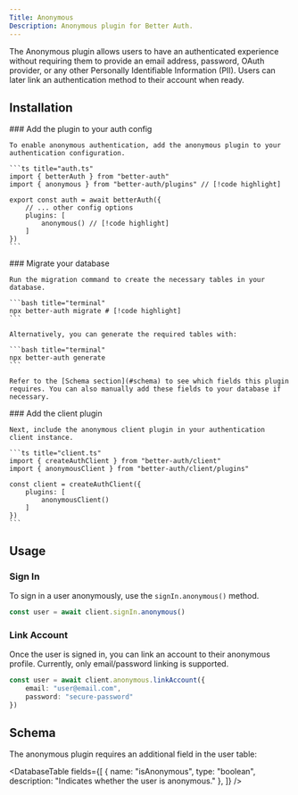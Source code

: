 ```yaml
---
Title: Anonymous  
Description: Anonymous plugin for Better Auth.
---
```


The Anonymous plugin allows users to have an authenticated experience without requiring them to provide an email address, password, OAuth provider, or any other Personally Identifiable Information (PII). Users can later link an authentication method to their account when ready.

## Installation

<Steps>
  <Step>
    ### Add the plugin to your auth config

    To enable anonymous authentication, add the anonymous plugin to your authentication configuration.

    ```ts title="auth.ts"
    import { betterAuth } from "better-auth"
    import { anonymous } from "better-auth/plugins" // [!code highlight]
    
    export const auth = await betterAuth({
        // ... other config options
        plugins: [
            anonymous() // [!code highlight]
        ]
    })
    ```
  </Step>

  <Step>
    ### Migrate your database

    Run the migration command to create the necessary tables in your database.

    ```bash title="terminal"
    npx better-auth migrate # [!code highlight]
    ```

    Alternatively, you can generate the required tables with:

    ```bash title="terminal"
    npx better-auth generate
    ```

    Refer to the [Schema section](#schema) to see which fields this plugin requires. You can also manually add these fields to your database if necessary.
  </Step>

  <Step>
    ### Add the client plugin

    Next, include the anonymous client plugin in your authentication client instance.

    ```ts title="client.ts"
    import { createAuthClient } from "better-auth/client"
    import { anonymousClient } from "better-auth/client/plugins"
    
    const client = createAuthClient({
        plugins: [
            anonymousClient()
        ]
    })
    ```
  </Step>
</Steps>

## Usage

### Sign In

To sign in a user anonymously, use the `signIn.anonymous()` method.

```ts title="example.ts"
const user = await client.signIn.anonymous()
```

### Link Account

Once the user is signed in, you can link an account to their anonymous profile. Currently, only email/password linking is supported.

```ts title="example.ts"
const user = await client.anonymous.linkAccount({
    email: "user@email.com",
    password: "secure-password"
})
```

## Schema

The anonymous plugin requires an additional field in the user table:

<DatabaseTable
    fields={[
        { name: "isAnonymous", type: "boolean", description: "Indicates whether the user is anonymous." },
    ]}
/>
